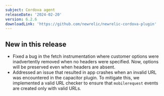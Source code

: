 ```yaml
---
subject: Cordova agent
releaseDate: '2024-02-20'
version: 6.2.6
downloadLink: 'https://github.com/newrelic/newrelic-cordova-plugin'
---
```


##  New in this release

- Fixed a bug in the fetch instrumentation where customer options were inadvertently removed when no headers were specified. Now, options will be preserved even when headers are absent.
- Addressed an issue that resulted in app crashes when an invalid URL was encountered in the capacitor plugin. To mitigate this, we implemented a valid URL checker to ensure that `mobilerequest` events are created only with valid URLs.

